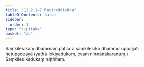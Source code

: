 ```yaml
---
title: "12.2.1–7 Paṭiccādivāra"
tableOfContents: false
sidebar:
  order: 1
type: "tipitaka"
basket: "ab"
---
```



<DynamicBreadcrumb />

<Division number="39">

<Paragraph number="3916">
Saṃkilesikaṃ dhammaṃ paṭicca saṃkilesiko dhammo uppajjati hetupaccayā (yathā lokiyadukaṃ, evaṃ ninnānākaraṇaṃ.)

</Paragraph>
</Division>

<Paragraph number="3917" type="center">
Saṃkilesikadukaṃ niṭṭhitaṃ.
</Paragraph>